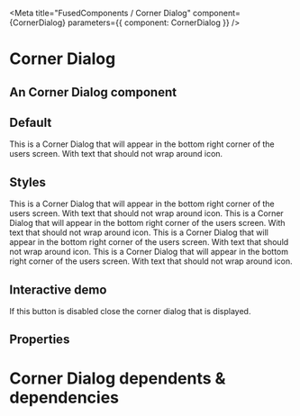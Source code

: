 
<Meta title="FusedComponents / Corner Dialog" component={CornerDialog}  parameters={{ component: CornerDialog }} />

# Corner Dialog

## An Corner Dialog component 

## Default
<Preview>
    <CornerDialog title="Corner Dialog" fixed={false}>
        This is a Corner Dialog that will appear in the bottom right corner of the users screen. With text that should not wrap around icon.
    </CornerDialog>
</Preview>

## Styles
<Preview>
    <CornerDialog fcStyle="danger" icon="no-entry-circle" title="Corner Dialog" fixed={false}>
        This is a Corner Dialog that will appear in the bottom right corner of the users screen. With text that should not wrap around icon.
    </CornerDialog>
        <CornerDialog fcStyle="warning" icon="exclamation-circle" title="Corner Dialog" fixed={false}>
        This is a Corner Dialog that will appear in the bottom right corner of the users screen. With text that should not wrap around icon.
    </CornerDialog>
         <CornerDialog fcStyle="info" icon="question-circle" title="Corner Dialog" fixed={false}>
        This is a Corner Dialog that will appear in the bottom right corner of the users screen. With text that should not wrap around icon.
    </CornerDialog>
        <CornerDialog fcStyle="success" icon="check-circle" title="Corner Dialog" fixed={false}>
        This is a Corner Dialog that will appear in the bottom right corner of the users screen. With text that should not wrap around icon.
    </CornerDialog>
</Preview>

## Interactive demo

If this button is disabled close the corner dialog that is displayed.
<CornerDialogDemo />

## Properties

<Props of={CornerDialog} />

# Corner Dialog dependents & dependencies
<DependenciesTable titleDependencies='Dependencies' titleDependents='Dependents' of={CornerDialog} />
